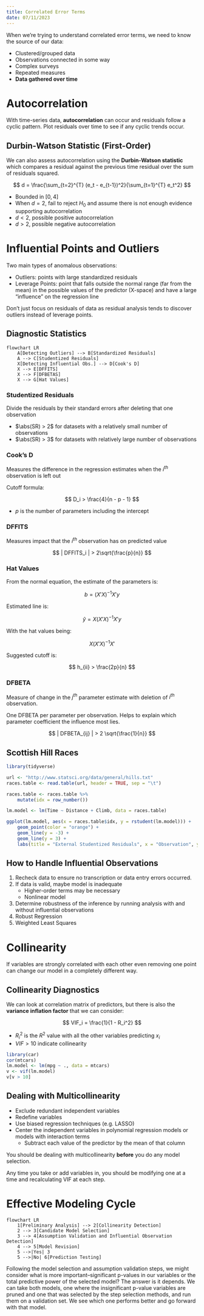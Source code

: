 ```yaml
---
title: Correlated Error Terms
date: 07/11/2023
---
```


When we're trying to understand correlated error terms, we 
need to know the source of our data:

-   Clustered/grouped data
-   Observations connected in some way
-   Complex surveys
-   Repeated measures
-   **Data gathered over time**

# Autocorrelation

With time-series data, **autocorrelation** can occur
and residuals follow a cyclic pattern. Plot residuals
over time to see if any cyclic trends occur.

## Durbin-Watson Statistic (First-Order)

We can also assess autocorrelation using the 
**Durbin-Watson statistic** which compares a residual
against the previous time residual over the sum of
residuals squared.

$$
d = \frac{\sum_{t=2}^{T} (e_t - e_{t-1})^2}{\sum_{t=1}^{T} e_t^2}
$$

-   Bounded in $[0, 4]$
-   When $d=2$, fail to reject $H_0$ and assume there is
    not enough evidence supporting autocorrelation
-   $d < 2$, possible positive autocorrelation
-   $d > 2$, possible negative autocorrelation

# Influential Points and Outliers

Two main types of anomalous observations:

-   Outliers: points with large standardized residuals
-   Leverage Points: point that falls outside the normal
range (far from the mean) in the possible values of the
predictor (X-space) and have a large "influence" on the 
regression line

Don't just focus on residuals of data as residual
analysis tends to discover outliers instead of
leverage points.

## Diagnostic Statistics

::: {.text-center}
```mermaid
flowchart LR
    A[Detecting Outliers] --> B[Standardized Residuals]
    A --> C[Studentized Residuals]
    X[Detecting Influential Obs.] --> D[Cook's D]
    X --> E[DFFITS]
    X --> F[DFBETAS]
    X --> G[Hat Values]
```
:::

### Studentized Residuals

Divide the residuals by their standard errors after
deleting that one observation

-   $\abs(SR) > 2$ for datasets with a relatively
small number of observations
-   $\abs(SR) > 3$ for datasets with relatively large
number of observations

### Cook's D

Measures the difference in the regression estimates
when the $i^{th}$ observation is left out

Cutoff formula:

$$
D_i > \frac{4}{n - p - 1}
$$

-   $p$ is the number of parameters including the
intercept

### DFFITS

Measures impact that the $i^{th}$ observation has on
predicted value

$$
| DFFITS_i | > 2\sqrt{\frac{p}{n}}
$$

### Hat Values

From the normal equation, the estimate of the parameters
is:

$$
b = (X'X)^{-1}X'y
$$

Estimated line is:

$$
\hat{y} = X(X'X)^{-1}X'y
$$

With the hat values being:

$$
X(X'X)^{-1}X'
$$

Suggested cutoff is:

$$
h_{ii} > \frac{2p}{n}
$$

### DFBETA

Measure of change in the $j^{th}$ parameter estimate with
deletion of $i^{th}$ observation.

One DFBETA per parameter per observation. Helps to explain
which parameter coefficient the influence most lies.

$$
| DFBETA_{ij} | > 2 \sqrt{\frac{1}{n}}
$$

## Scottish Hill Races

```r
library(tidyverse)

url <- "http://www.statsci.org/data/general/hills.txt"
races.table <- read.table(url, header = TRUE, sep = "\t")

races.table <- races.table %>%
    mutate(idx = row_number())

lm.model <- lm(Time ~ Distance + Climb, data = races.table)

ggplot(lm.model, aes(x = races.table$idx, y = rstudent(lm.model))) +
    geom_point(color = "orange") +
    geom_line(y = -3) +
    geom_line(y = 3) +
    labs(title = "External Studentized Residuals", x = "Observation", y = "Residuals")
```

## How to Handle Influential Observations

1.  Recheck data to ensure no transcription or data entry
    errors occurred.
2.  If data is valid, maybe model is inadequate
    -   Higher-order terms may be necessary
    -   Nonlinear model
3.  Determine robustness of the inference by running
    analysis with and without influential observations
4.  Robust Regression
5.  Weighted Least Squares

# Collinearity

If variables are strongly correlated with each other
even removing one point can change our model in a
completely different way.

## Collinearity Diagnostics

We can look at correlation matrix of predictors, but
there is also the **variance inflation factor** that
we can consider:

$$
VIF_i = \frac{1}{1 - R_i^2}
$$

-   $R_i^2$ is the $R^2$ value with all the other
variables predicting $x_i$
-   $VIF > 10$ indicate collinearity

```r
library(car)
cor(mtcars)
lm.model <- lm(mpg ~ ., data = mtcars)
v <- vif(lm.model)
v[v > 10]
```

## Dealing with Multicollinearity

-   Exclude redundant independent variables
-   Redefine variables
-   Use biased regression techniques (e.g. LASSO)
-   Center the independent variables in polynomial
    regression models or models with interaction terms
    -   Subtract each value of the predictor by the
        mean of that column

You should be dealing with multicollinearity **before** you do any model selection.

Any time you take or add variables in, you should be
modifying one at a time and recalculating VIF at each
step.

# Effective Modeling Cycle

```mermaid
flowchart LR
    1[Preliminary Analysis] --> 2[Collinearity Detection]
    2 --> 3[Candidate Model Selection]
    3 --> 4[Assumption Validation and Influential Observation Detection]
    4 --> 5[Model Revision]
    5 -->|Yes| 3
    5 -->|No| 6[Prediction Testing]
```

Following the model selection and assumption validation 
steps, we might consider what is more 
important--significant p-values in our variables or the 
total predictive power of the selected model? The answer 
is it depends. We can take both models, one where the 
insignificant p-value variables are pruned and one that 
was selected by the step selection methods, and run them 
on a validation set. We see which one performs better and 
go forward with that model.